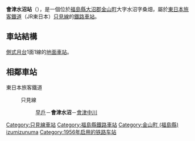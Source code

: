 {{日本車站資訊
|公司色  = green
|文字色 = 
|站名 = 會津水沼站
|圖片 = <!-- 檔案不存在 会津水沼駅舎_1.jpg -->
|pxl = 240px
|圖片說明 = 站舍（2006年5月）
|日文原名 = 会津水沼
|平假名 = あいづみずぬま
|羅馬拼音 = Aizu-Mizunuma
|前一站 = [[早戶站|早戶]]
|前一站距離 = 3.9
|後一站距離 = 3.2
|後一站 = [[會津中川站|會津中川]]
|電報略號 = ミヌ
|所屬公司 = [[東日本旅客鐵道|東日本旅客鐵道]]（JR東日本）
|所屬路線 = {{Color|#008dd1|■}}[[只見線|只見線]]
|距離 = 55.1
|起點站 = [[會津若松站|會津若松]]
|所在地 = [[福島縣|福島縣]][[大沼郡|大沼郡]][[金山町_(福島縣)|金山町]]大字水沼字桑畑
|啟用年月日 = 1956年（[[昭和|昭和]]31年）9月20日
|廢站年月日 = 
|車站構造 = [[地面車站|地面車站]]
|月台配置 = 1面1線
|乘客人數 = 0
|統計年度 = 2004年
|備註 = [[無人站|無人站]]
|全寬備註  = 
}}
'''會津水沼站'''（{{jpn|j=会津水沼駅|hg=あいづみずぬまえき|rm=Aizu-mizunuma eki|f=y}}），是一個位於[[福島縣|福島縣]][[大沼郡|大沼郡]][[金山町_(福島縣)|金山町]]大字水沼字桑畑，屬於[[東日本旅客鐵道|東日本旅客鐵道]]（JR東日本）[[只見線|只見線]]的[[鐵路車站|鐵路車站]]。
== 車站結構 ==
[[側式月台|側式月台]]1面1線的[[地面車站|地面車站]]。
== 相鄰車站 ==
; 東日本旅客鐵道
: {{Color|#008dd1|■}}只見線
:: [[早戶站|早戶]]－'''會津水沼'''－[[會津中川站|會津中川]]
{{只見線}}
{{Japan-rail-stub}}
{{DEFAULTSORT:Aizu-mizunuma}}
[[Category:只見線車站|Category:只見線車站]]
[[Category:福島縣鐵路車站|Category:福島縣鐵路車站]]
[[Category:金山町_(福島縣)|Category:金山町 (福島縣)]]
[[Category:日本鐵路車站_A|izumizunuma]]
[[Category:1956年启用的铁路车站|Category:1956年启用的铁路车站]]